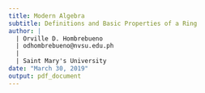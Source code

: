 ```yaml
---
title: Modern Algebra
subtitle: Definitions and Basic Properties of a Ring
author: |
  | Orville D. Hombrebueno
  | odhombrebueno@nvsu.edu.ph
  |
  | Saint Mary's University
date: "March 30, 2019"
output: pdf_document
---
```

